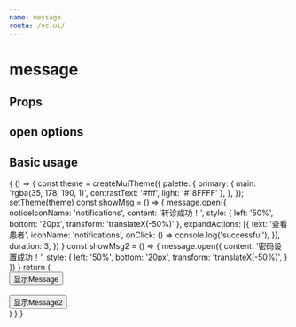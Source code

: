```yaml
--- 
name: message
route: /vc-ui/
--- 
```



# message

## Props

<Props of={MessagePropTypes} />

## open options

<Props of={OpenOptionsTypes} />

## Basic usage 

<Playground>
  {
    () => {
      const theme = createMuiTheme({
        palette: {
          primary: { main: 'rgba(35, 178, 190, 1)', contrastText: '#fff', light: '#18FFFF' },
        },
      });
      setTheme(theme)
      const showMsg = () => {
        message.open({
          noticeIconName: 'notifications',
          content: '转诊成功！',
          style: { left: '50%', bottom: '20px', transform: 'translateX(-50%)' },
          expandActions: [{
            text: '查看患者',
            iconName: 'notifications',
            onClick: () => console.log('successful'),
          }],
          duration: 3,
        })
      }
      const showMsg2 = () => {
        message.open({
          content: '密码设置成功！',
          style: { left: '50%', bottom: '20px', transform: 'translateX(-50%)', }
        })
      }
      return (
        <ThemeProvider theme={theme}>
          <div>
            <Button variant="contained" onClick={showMsg}>显示Message</Button>
            <br/><br/>
            <Button variant="contained" onClick={showMsg2}>显示Message2</Button>
          </div>
        </ThemeProvider>
      )
    }
  }
</Playground>

